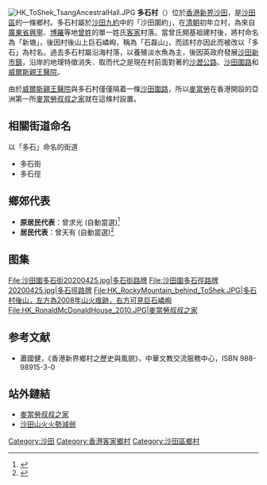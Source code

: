 {{noteTA
|1=zh:威爾斯; zh-hans:威尔斯; zh-hant:威爾斯;
}}
[[File:HK_ToShek_TsangAncestralHall.JPG|thumb]]
'''多石村'''（{{lang-en|'''To Shek Tsuen'''}}）位於[[香港|香港]][[新界|新界]][[沙田_(香港)|沙田]]，是[[沙田區|沙田區]]的一條鄉村。多石村屬於[[沙田九約|沙田九約]]中的「沙田圍約」，在[[清朝|清朝]]初年立村，為來自[[廣東省|廣東省]][[兴宁市|興寧]]、[[博羅縣|博羅]]等地[[曾姓|曾姓]]的單一姓氏[[客家|客家]]村落。當曾氏開基祖建村後，將村命名為「新塘」，後因村後山上巨石嶙峋，稱為「石磊山」，而該村亦因此而被改以「多石」為村名。過去多石村屬沿海村落，以養殖淡水魚為主，後因英政府發展[[沙田新市鎮|沙田新市鎮]]，沿岸的地理特徵消失．取而代之是現在村前面對著的[[沙瀝公路|沙瀝公路]]、[[沙田圍路|沙田圍路]]和[[威爾斯親王醫院|威爾斯親王醫院]]。

由於[[威爾斯親王醫院|威爾斯親王醫院]]與多石村僅僅隔着一條[[沙田圍路|沙田圍路]]，所以[[麥當勞|麥當勞]]在香港開設的亞洲第一所[[麥當勞叔叔之家_(香港)|麥當勞叔叔之家]]就在這條村設置。

==相關街道命名==
以「多石」命名的街道

*多石街
*多石徑

==鄉郊代表==
*'''原居民代表'''：曾求光 (自動當選)<ref>{{Cite web |url=http://www.eac.gov.hk/pdf/village/2015/ch/2015roe_appendix11b.pdf |title=二零一五年鄉郊一般選舉 原居民代表選舉結果 |accessdate=2015-09-03 |archive-date=2015-09-23 |archive-url=https://web.archive.org/web/20150923232859/http://www.eac.gov.hk/pdf/village/2015/ch/2015roe_appendix11b.pdf |dead-url=no }}</ref>
*'''居民代表'''：曾天有 (自動當選)<ref>{{Cite web |url=http://www.eac.gov.hk/pdf/village/2015/ch/2015roe_appendix11a.pdf |title=二零一五年鄉郊一般選舉 居民代表選舉結果 |accessdate=2015-09-03 |archive-date=2015-09-23 |archive-url=https://web.archive.org/web/20150923232852/http://www.eac.gov.hk/pdf/village/2015/ch/2015roe_appendix11a.pdf |dead-url=no }}</ref>

==图集==
<gallery>
File:沙田圍多石街20200425.jpg|多石街路牌
File:沙田圍多石徑路牌20200425.jpg|多石徑路牌
File:HK_RockyMountain_behind_ToShek.JPG|多石村後山，左方為2008年山火痕跡，右方可見巨石嶙峋
File:HK_RonaldMcDonaldHouse_2010.JPG|麥當勞叔叔之家
</gallery>

==参考文献==
{{reflist}}
* 蕭國健，《香港新界鄉村之歷史與風貌》，中華文教交流服務中心，ISBN 988-98915-3-0

==站外鏈結==
* [https://web.archive.org/web/20080329095454/http://www.rmh.org.hk/index.asp 麥當勞叔叔之家]
* [http://news.sina.com/hk/mingpao/103-101-101-101/2008-02-17/19582673994.html 沙田山火火勢減弱] {{Wayback|url=http://news.sina.com/hk/mingpao/103-101-101-101/2008-02-17/19582673994.html |date=20160304115018 }}

{{HK-geo-stub}}
[[Category:沙田|Category:沙田]]
[[Category:香港客家鄉村|Category:香港客家鄉村]]
[[Category:沙田區鄉村|Category:沙田區鄉村]]